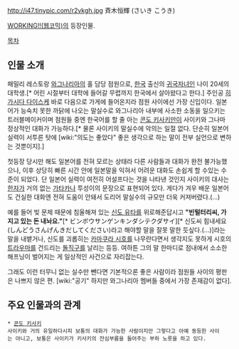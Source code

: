 http://i47.tinypic.com/r2vkgh.jpg
斉木恒輝 (さいき こうき)

[[WORKING!!(웹코믹)]]의 등장인물.

[[목차]]

== 인물 소개 ==
패밀리 레스토랑 [[와그나리아]]의 홀 담당 점원으로, [[한국]] 출신의 [[귀국자녀]]인 나이 20세의 대학생.[* 어린 시절부터 대학에 들어갈 무렵까지 한국에서 살아왔다고 한다.] 주인공 [[히가시다 다이스케]] 바로 다음으로 가게에 들어온지라 점원 사이에선 가장 신입이다. 일본어가 능숙치 못한 까닭에 나오는 말실수로 와그나리아 내부에 사소한 소동을 일으키는 트러블메이커이며 점원들 중엔 한국어를 할 줄 아는 [[콘도 키사키]]만이 사이키와 그나마 정상적인 대화가 가능하다.[* 물론 사이키의 말실수에 악의는 일절 없다. 단순히 일본어 실력이 서투른 탓에 [wiki:"의도는 좋았다" 좋은 생각으로 하는 말이 전부 실언으로 변하는 것뿐이지].]

첫등장 당시만 해도 일본어를 전혀 모르는 상태라 다른 사람들과 대화가 완전 불가능했으나, 이후 상당히 빠른 시간 안에 일본말을 익혀서 어려운 대화도 손쉽게 할 수있는 수준이 되었다. 단 일본어 실력이 여전히 어설프다는 것을 나타낸 것인지 사이키의 대사는 [[한자]]가 거의 없는 [[가타카나]] 투성이의 문장으로 표현되어 있다. 게다가 겨우 배운 일본어도 건실한 대화엔 전혀 도움이 안돼서 도리어 말실수의 규모만 더욱 커져버렸다.(…)

예를 들어 빚 문제 때문에 침울해져 있는 [[신도 유타]]를 위로해준답시고  '''"빈털터리씨, 가지고 있는 돈 내놔요."'''[* ビンボウサンゲンキンダシテクダサイ][* 신도씨 힘내세요(しんどうさんげんきだしてください)라고 해야할 말을 잘못 말한 듯싶다.(…)]라는 말을 내뱉거나, 신도를 괴롭히는 [[카마쿠라 시호]]를 나무란다면서 생각지도 못하게 시호의 [[트라우마]]를 건드리는 [[돌직구]]를 날리는 등등. 여하튼 그의 말 한마디로 점내에서 소소한 해프닝이 벌어지는 게 일상적인 사건으로 자리잡는다.

그래도 이런 터무니 없는 실수만 뺀다면 기본적으론 좋은 사람이라 점원들 사이의 평판은 나쁘지 않은 편. [wiki:"공기" 하지만 와그나리아 멤버들 중에서 가장 존재감이 없다].

== 주요 인물과의 관계 ==
 * [[콘도 키사키]]
 사이키와 거의 유일하다시피 보통의 대화가 가능한 사람이지만 그렇다고 아예 동등한 사이는 아니고, 보통은 사이키가 키사키의 잔심부름을 들어주는 부하 노릇을 하고 있다.
